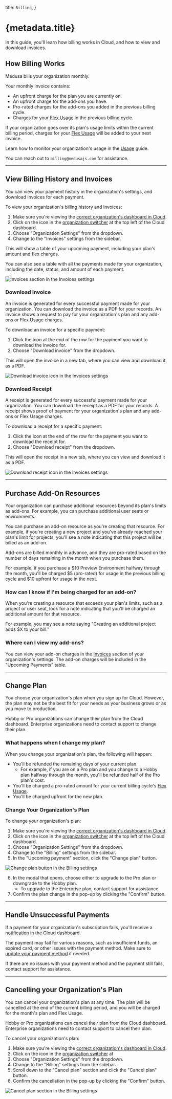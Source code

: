
  title: `Billing`,
}

# {metadata.title}

In this guide, you'll learn how billing works in Cloud, and how to view and download invoices.

## How Billing Works

Medusa bills your organization monthly. 

Your monthly invoice contains:  

- An upfront charge for the plan you are currently on.
- An upfront charge for the add-ons you have.
- Pro-rated charges for the add-ons you added in the previous billing cycle.
- Charges for your [Flex Usage](../usage/page.mdx#what-is-flex-usage) in the previous billing cycle.

If your organization goes over its plan's usage limits within the current billing period, charges for your [Flex Usage](../usage/page.mdx#what-is-flex-usage) will be added to your next invoice.

Learn how to monitor your organization's usage in the [Usage](../usage/page.mdx) guide.

<Note title="Got questions?">

You can reach out to `billing@medusajs.com` for assistance.

</Note>

---

## View Billing History and Invoices

You can view your payment history in the organization's settings, and download invoices for each payment.

To view your organization's billing history and invoices:

1. Make sure you're viewing the [correct organization's dashboard in Cloud](../organizations/page.mdx#switch-organization).
2. Click on the <InlineIcon Icon={ChevronUpDown} alt="switch organization" /> icon in the [organization switcher](../organizations/page.mdx#switch-organization) at the top left of the Cloud dashboard.
3. Choose "Organization Settings" from the dropdown.
4. Change to the "Invoices" settings from the sidebar.

This will show a table of your upcoming payment, including your plan's amount and flex charges.

You can also see a table with all the payments made for your organization, including the date, status, and amount of each payment.

![Invoices section in the Invoices settings](https://res.cloudinary.com/dza7lstvk/image/upload/v1750242280/Cloud/CleanShot_2025-06-18_at_13.20.39_2x_gar9lb.png)

### Download Invoice

An invoice is generated for every successful payment made for your organization. You can download the invoice as a PDF for your records. An invoice shows a request to pay for your organization's plan and any add-ons or Flex Usage charges.

To download an invoice for a specific payment:

1. Click the <InlineIcon Icon={EllipsisHorizontal} alt="three-dots" /> icon at the end of the row for the payment you want to download the invoice for.
2. Choose "Download invoice" from the dropdown.

This will open the invoice in a new tab, where you can view and download it as a PDF.

![Download invoice icon in the Invoices settings](https://res.cloudinary.com/dza7lstvk/image/upload/v1750242445/Cloud/CleanShot_2025-06-18_at_13.27.05_2x_qqibor.png)

### Download Receipt

A receipt is generated for every successful payment made for your organization. You can download the receipt as a PDF for your records. A receipt shows proof of payment for your organization's plan and any add-ons or Flex Usage charges.

To download a receipt for a specific payment:

1. Click the <InlineIcon Icon={EllipsisHorizontal} alt="three-dots" /> icon at the end of the row for the payment you want to download the receipt for.
2. Choose "Download receipt" from the dropdown.

This will open the receipt in a new tab, where you can view and download it as a PDF.

![Download receipt icon in the Invoices settings](https://res.cloudinary.com/dza7lstvk/image/upload/v1750242600/Cloud/CleanShot_2025-06-18_at_13.30.03_2x_wwm3yo.png)

---

## Purchase Add-On Resources

Your organization can purchase additional resources beyond its plan's limits as add-ons. For example, you can purchase additional user seats or environments.

You can purchase an add-on resource as you're creating that resource. For example, if you're creating a new project and you've already reached your plan's limit for projects, you'll see a note indicating that this project will be billed as an add-on.

Add-ons are billed monthly in advance, and they are pro-rated based on the number of days remaining in the month when you purchase them.

For example, if you purchase a $10 Preview Environment halfway through the month, you'll be charged $5 (pro-rated) for usage in the previous billing cycle and $10 upfront for usage in the next.

### How can I know if I'm being charged for an add-on?

When you're creating a resource that exceeds your plan's limits, such as a project or user seat, look for a note indicating that you'll be charged an additional amount for that resource.

For example, you may see a note saying "Creating an additional project adds $X to your bill."

### Where can I view my add-ons?

You can view your add-on charges in the [Invoices](#view-billing-history-and-invoices) section of your organization's settings. The add-on charges will be included in the "Upcoming Payments" table.

---

## Change Plan

You choose your organization's plan when you sign up for Cloud. However, the plan may not be the best fit for your needs as your business grows or as you move to production.

Hobby or Pro organizations can change their plan from the Cloud dashboard. Enterprise organizations need to contact support to change their plan.

### What happens when I change my plan?

When you change your organization's plan, the following will happen:

- You'll be refunded the remaining days of your current plan.
    - For example, if you are on a Pro plan and you change to a Hobby plan halfway through the month, you'll be refunded half of the Pro plan's cost.
- You'll be charged a pro-rated amount for your current billing cycle's [Flex Usage](../usage/page.mdx).
- You'll be charged upfront for the new plan.

### Change Your Organization's Plan

To change your organization's plan:

1. Make sure you're viewing the [correct organization's dashboard in Cloud](../organizations/page.mdx#switch-organization).
2. Click on the <InlineIcon Icon={ChevronUpDown} alt="switch organization" /> icon in the [organization switcher](../organizations/page.mdx#switch-organization) at the top left of the Cloud dashboard.
3. Choose "Organization Settings" from the dropdown.
4. Change to the "Billing" settings from the sidebar.
5. In the "Upcoming payment" section, click the "Change plan" button.

![Change plan button in the Billing settings](https://res.cloudinary.com/dza7lstvk/image/upload/v1759415060/Cloud/CleanShot_2025-10-02_at_17.23.41_2x_dtqz5r.png)

6. In the modal that opens, choose either to upgrade to the Pro plan or downgrade to the Hobby plan.
    - To upgrade to the Enterprise plan, contact support for assistance.
7. Confirm the plan change in the pop-up by clicking the "Confirm" button.

---

## Handle Unsuccessful Payments

If a payment for your organization's subscription fails, you'll receive a [notification](../notifications/page.mdx) in the Cloud dashboard.

The payment may fail for various reasons, such as insufficient funds, an expired card, or other issues with the payment method. Make sure to [update your payment method](./manage/page.mdx#manage-payment-methods) if needed.

If there are no issues with your payment method and the payment still fails, contact support for assistance.

---

## Cancelling your Organization's Plan

You can cancel your organization's plan at any time. The plan will be cancelled at the end of the current billing period, and you will be charged for the month's plan and Flex Usage.

Hobby or Pro organizations can cancel their plan from the Cloud dashboard. Enterprise organizations need to contact support to cancel their plan.

To cancel your organization's plan:

1. Make sure you're viewing the [correct organization's dashboard in Cloud](../organizations/page.mdx#switch-organization).
2. Click on the <InlineIcon Icon={ChevronUpDown} alt="switch organization" /> icon in the [organization switcher](../organizations/page.mdx#switch-organization) at
3. Choose "Organization Settings" from the dropdown.
4. Change to the "Billing" settings from the sidebar.
5. Scroll down to the "Cancel plan" section and click the "Cancel plan" button.
6. Confirm the cancellation in the pop-up by clicking the "Confirm" button.

![Cancel plan section in the Billing settings](https://res.cloudinary.com/dza7lstvk/image/upload/v1759415806/Cloud/CleanShot_2025-10-02_at_17.30.39_2x_d8ixwc.png)